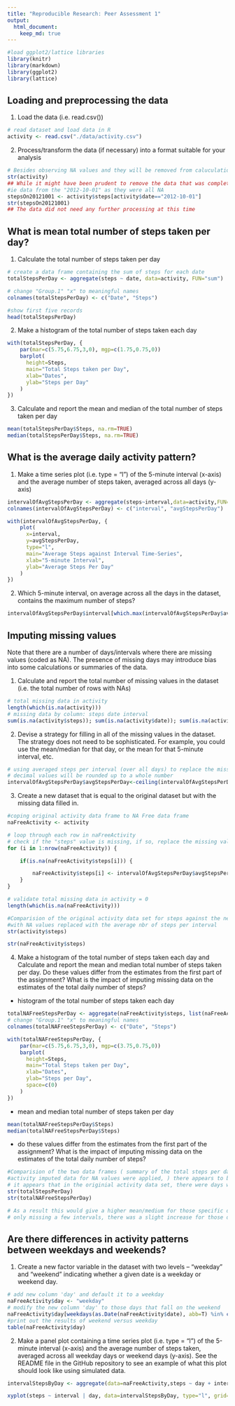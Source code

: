 ```yaml
---
title: "Reproducible Research: Peer Assessment 1"
output: 
  html_document:
    keep_md: true
---
```

```r
#load ggplot2/lattice libraries
library(knitr)
library(markdown)
library(ggplot2)
library(lattice)
```

## Loading and preprocessing the data
1. Load the data (i.e. read.csv())
```r
# read dataset and load data in R
activity <- read.csv("./data/activity.csv")
```

2. Process/transform the data (if necessary) into a format suitable for your analysis
```r
# Besides observing NA values and they will be removed from caluculations
str(activity)
## While it might have been prudent to remove the data that was completely missing
#ie data from the "2012-10-01" as they were all NA
stepsOn20121001 <- activity$steps[activity$date=="2012-10-01"]
str(stepsOn20121001)
## The data did not need any further processing at this time

```
## What is mean total number of steps taken per day?
1. Calculate the total number of steps taken per day
```r
# create a data frame containing the sum of steps for each date
totalStepsPerDay <- aggregate(steps ~ date, data=activity, FUN="sum")

# change "Group.1" "x" to meaningful names
colnames(totalStepsPerDay) <- c("Date", "Steps")

#show first five records
head(totalStepsPerDay)
```

2. Make a histogram of the total number of steps taken each day

```r
with(totalStepsPerDay, {
    par(mar=c(5.75,6.75,3,0), mgp=c(1.75,0.75,0))
    barplot(
      height=Steps,
      main="Total Steps taken per Day",
      xlab="Dates",
      ylab="Steps per Day"
    )
})
```

3. Calculate and report the mean and median of the total number of steps taken per day

```r
mean(totalStepsPerDay$Steps, na.rm=TRUE)
median(totalStepsPerDay$Steps, na.rm=TRUE)
```

## What is the average daily activity pattern?
1.  Make a time series plot (i.e. type = "l") of the 5-minute interval (x-axis) and the average number of steps taken, averaged across all days (y-axis)

```r
intervalOfAvgStepsPerDay <- aggregate(steps~interval,data=activity,FUN=mean,na.action=na.omit)
colnames(intervalOfAvgStepsPerDay) <- c("interval", "avgStepsPerDay")

with(intervalOfAvgStepsPerDay, {
    plot(
      x=interval,
      y=avgStepsPerDay,
      type="l",
      main="Average Steps against Interval Time-Series",
      xlab="5-minute Interval",
      ylab="Average Steps Per Day"
    )
})
```

2. Which 5-minute interval, on average across all the days in the dataset, contains the maximum number of steps?
```r
intervalOfAvgStepsPerDay$interval[which.max(intervalOfAvgStepsPerDay$avgStepsPerDay)]
```

## Imputing missing values
Note that there are a number of days/intervals where there are missing values (coded as NA). The presence of missing days may introduce bias into some calculations or summaries of the data.

1. Calculate and report the total number of missing values in the dataset (i.e. the total number of rows with NAs)

```r
# total missing data in activity
length(which(is.na(activity)))
# missing data by column: steps date interval
sum(is.na(activity$steps)); sum(is.na(activity$date)); sum(is.na(activity$interval))
```
2. Devise a strategy for filling in all of the missing values in the dataset. The strategy does not need to be sophisticated. For example, you could use the mean/median for that day, or the mean for that 5-minute interval, etc.

```r
# using averaged steps per interval (over all days) to replace the missing value for a given day/interval.
# decimal values will be rounded up to a whole number
intervalOfAvgStepsPerDay$avgStepsPerDay<-ceiling(intervalOfAvgStepsPerDay$avgStepsPerDay)
```
3. Create a new dataset that is equal to the original dataset but with the missing data filled in.

```r
#coping original activity data frame to NA Free data frame
naFreeActivity <- activity

# loop through each row in naFreeActivity
# check if the "steps" value is missing, if so, replace the missing value with the mean for that interval
for (i in 1:nrow(naFreeActivity)) {

    if(is.na(naFreeActivity$steps[i])) {

        naFreeActivity$steps[i] <- intervalOfAvgStepsPerDay$avgStepsPerDay[which(intervalOfAvgStepsPerDay$interval==activity$interval[i])]
    }
}

# validate total missing data in activity = 0 
length(which(is.na(naFreeActivity)))

#Comparision of the original activity data set for steps against the newly imputed data set 
#with NA values replaced with the average nbr of steps per interval
str(activity$steps)

str(naFreeActivity$steps)
```
4. Make a histogram of the total number of steps taken each day and Calculate and report the mean and median total number of steps taken per day. Do these values differ from the estimates from the first part of the assignment? What is the impact of imputing missing data on the estimates of the total daily number of steps?

- histogram of the total number of steps taken each day

```r
totalNAFreeStepsPerDay <- aggregate(naFreeActivity$steps, list(naFreeActivity$date), sum)
# change "Group.1" "x" to meaningful names
colnames(totalNAFreeStepsPerDay) <- c("Date", "Steps")

with(totalNAFreeStepsPerDay, {
    par(mar=c(5.75,6.75,3,0), mgp=c(3.75,0.75,0))
    barplot(
      height=Steps,
      main="Total Steps taken per Day",
      xlab="Dates",
      ylab="Steps per Day",
      space=c(0)
    )
})
```

- mean and median total number of steps taken per day

```r
mean(totalNAFreeStepsPerDay$Steps)
median(totalNAFreeStepsPerDay$Steps)
```

- do these values differ from the estimates from the first part of the assignment? What is the impact of imputing missing data on the estimates of the total daily number of steps?

```r
#Comparision of the two data frames ( summary of the total steps per day of activity and summary of
#activity imputed data for NA values were applied, ) there appears to be 8 more observations in the new #totalNAFreeStepsPerDay data frame. 
# it appears that in the originial activity data set, there were days with no observations ie "2012-10-01"
str(totalStepsPerDay)
str(totalNAFreeStepsPerDay)

# As a result this would give a higher mean/medium for those specific days, but for the days that were
# only missing a few intervals, there was a slight increase for those days
```

## Are there differences in activity patterns between weekdays and weekends?
1. Create a new factor variable in the dataset with two levels – “weekday” and “weekend” indicating whether a given date is a weekday or weekend day.

```r
# add new column 'day' and default it to a weekday
naFreeActivity$day <- "weekday"
# modify the new column 'day' to those days that fall on the weekend
naFreeActivity$day[weekdays(as.Date(naFreeActivity$date), abb=T) %in% c("Sat","Sun")] <- "weekend"
#print out the results of weekend versus weekday
table(naFreeActivity$day)
```

2. Make a panel plot containing a time series plot (i.e. type = "l") of the 5-minute interval (x-axis) and the average number of steps taken, averaged across all weekday days or weekend days (y-axis). See the README file in the GitHub repository to see an example of what this plot should look like using simulated data.
```r
intervalStepsByDay <- aggregate(data=naFreeActivity,steps ~ day + interval, FUN=mean)

xyplot(steps ~ interval | day, data=intervalStepsByDay, type="l", grid=T, layout=c(1,2), ylab="Number of steps", xlab="5-min. intervals", main="Average  5-min. activity intervals: Weekdays vs. Weekends")
```